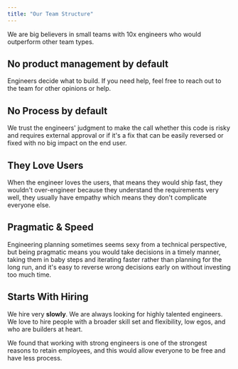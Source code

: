 ```yaml
---
title: "Our Team Structure" 
---
```


We are big believers in small teams with 10x engineers who would outperform other team types.

## No product management by default

Engineers decide what to build. If you need help, feel free to reach out to the team for other opinions or help. 

## No Process by default

We trust the engineers' judgment to make the call whether this code is risky and requires external approval or if it's a fix that can be easily reversed or fixed with no big impact on the end user.

## They Love Users

When the engineer loves the users, that means they would ship fast, they wouldn't over-engineer because they understand the requirements very well, they usually have empathy which means they don't complicate everyone else.

## Pragmatic & Speed

Engineering planning sometimes seems sexy from a technical perspective, but being pragmatic means you would take decisions in a timely manner, taking them in baby steps and iterating faster rather than planning for the long run, and it's easy to reverse wrong decisions early on without investing too much time. 

## Starts With Hiring

We hire very **slowly**. We are always looking for highly talented engineers. We love to hire people with a broader skill set and flexibility, low egos, and who are builders at heart.

We found that working with strong engineers is one of the strongest reasons to retain employees, and this would allow everyone to be free and have less process.
